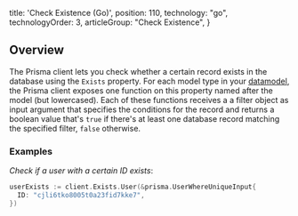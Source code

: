
  title: 'Check Existence (Go)',
  position: 110,
  technology: "go",
  technologyOrder: 3,
  articleGroup: "Check Existence",
}

## Overview

The Prisma client lets you check whether a certain record exists in the database using the `Exists` property. For each model type in your [datamodel](knul), the Prisma client exposes one function on this property named after the model (but lowercased). Each of these functions receives a a filter object as input argument that specifies the conditions for the record and returns a boolean value that's `true` if there's at least one database record matching the specified filter, `false` otherwise.

### Examples

_Check if a user with a certain ID exists_:

```go
userExists := client.Exists.User(&prisma.UserWhereUniqueInput{
  ID: "cjli6tko8005t0a23fid7kke7",
})
```
